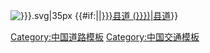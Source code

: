 <includeonly>[[File:China County Road X{{{1|}}}.svg|35px]]&nbsp;{{#if:{{{2|}}}|{{{2|}}}|[[{{{1|}}}县道 ({{{P|{{{3|}}}}}})|{{{1|}}}县道]]}}</includeonly><noinclude>
{{Documentation}}
[[Category:中国道路模板]]
[[Category:中国交通模板]]
</noinclude>